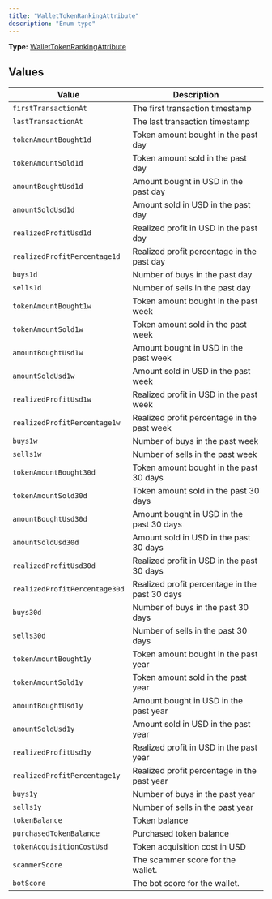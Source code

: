 ```yaml
---
title: "WalletTokenRankingAttribute"
description: "Enum type"
---
```


**Type:** [WalletTokenRankingAttribute](/api-reference/types/wallettokenrankingattribute)

## Values

| Value | Description |
|-------|-------------|
| `firstTransactionAt` | The first transaction timestamp |
| `lastTransactionAt` | The last transaction timestamp |
| `tokenAmountBought1d` | Token amount bought in the past day |
| `tokenAmountSold1d` | Token amount sold in the past day |
| `amountBoughtUsd1d` | Amount bought in USD in the past day |
| `amountSoldUsd1d` | Amount sold in USD in the past day |
| `realizedProfitUsd1d` | Realized profit in USD in the past day |
| `realizedProfitPercentage1d` | Realized profit percentage in the past day |
| `buys1d` | Number of buys in the past day |
| `sells1d` | Number of sells in the past day |
| `tokenAmountBought1w` | Token amount bought in the past week |
| `tokenAmountSold1w` | Token amount sold in the past week |
| `amountBoughtUsd1w` | Amount bought in USD in the past week |
| `amountSoldUsd1w` | Amount sold in USD in the past week |
| `realizedProfitUsd1w` | Realized profit in USD in the past week |
| `realizedProfitPercentage1w` | Realized profit percentage in the past week |
| `buys1w` | Number of buys in the past week |
| `sells1w` | Number of sells in the past week |
| `tokenAmountBought30d` | Token amount bought in the past 30 days |
| `tokenAmountSold30d` | Token amount sold in the past 30 days |
| `amountBoughtUsd30d` | Amount bought in USD in the past 30 days |
| `amountSoldUsd30d` | Amount sold in USD in the past 30 days |
| `realizedProfitUsd30d` | Realized profit in USD in the past 30 days |
| `realizedProfitPercentage30d` | Realized profit percentage in the past 30 days |
| `buys30d` | Number of buys in the past 30 days |
| `sells30d` | Number of sells in the past 30 days |
| `tokenAmountBought1y` | Token amount bought in the past year |
| `tokenAmountSold1y` | Token amount sold in the past year |
| `amountBoughtUsd1y` | Amount bought in USD in the past year |
| `amountSoldUsd1y` | Amount sold in USD in the past year |
| `realizedProfitUsd1y` | Realized profit in USD in the past year |
| `realizedProfitPercentage1y` | Realized profit percentage in the past year |
| `buys1y` | Number of buys in the past year |
| `sells1y` | Number of sells in the past year |
| `tokenBalance` | Token balance |
| `purchasedTokenBalance` | Purchased token balance |
| `tokenAcquisitionCostUsd` | Token acquisition cost in USD |
| `scammerScore` | The scammer score for the wallet. |
| `botScore` | The bot score for the wallet. |

